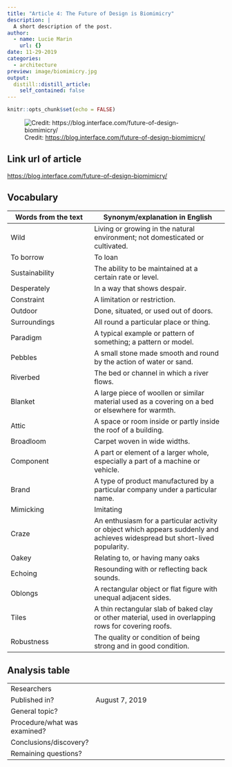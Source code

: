 ```yaml
---
title: "Article 4: The Future of Design is Biomimicry"
description: |
  A short description of the post.
author:
  - name: Lucie Marin
    url: {}
date: 11-29-2019
categories:
  - architecture
preview: image/biomimicry.jpg
output:
  distill::distill_article:
    self_contained: false
---
```


```r
knitr::opts_chunk$set(echo = FALSE)
```

![ Credit: [ https://blog.interface.com/future-of-design-biomimicry/ ]() ](image/biomimicry.jpg)

## Link url of article

<https://blog.interface.com/future-of-design-biomimicry/>

## Vocabulary 

| Words from the text | Synonym/explanation in English |
| ------------------- | ------------------------------ |
| Wild              | Living or growing in the natural environment; not domesticated or cultivated.                |
| To borrow              | To loan                |
| Sustainability              | The ability to be maintained at a certain rate or level.                |
| Desperately              | In a way that shows despair.                |
| Constraint              | A limitation or restriction.                |
| Outdoor              | Done, situated, or used out of doors.                |
| Surroundings              | All round a particular place or thing.                |
| Paradigm              | A typical example or pattern of something; a pattern or model.                |
| Pebbles              | A small stone made smooth and round by the action of water or sand.                |
| Riverbed              | The bed or channel in which a river flows.                   |
| Blanket              | A large piece of woollen or similar material used as a covering on a bed or elsewhere for warmth.                    |
| Attic              | A space or room inside or partly inside the roof of a building.                      |
| Broadloom              | Carpet woven in wide widths.                   |
| Component              | A part or element of a larger whole, especially a part of a machine or vehicle.                     |
| Brand              | A type of product manufactured by a particular company under a particular name.                     |
| Mimicking              | Imitating                     |
| Craze              | An enthusiasm for a particular activity or object which appears suddenly and achieves widespread but short-lived popularity.                      |
| Oakey              | Relating to, or having many oaks                      |
| Echoing              | Resounding with or reflecting back sounds.                     |
| Oblongs              | A rectangular object or flat figure with unequal adjacent sides.                   |
| Tiles              | A thin rectangular slab of baked clay or other material, used in overlapping rows for covering roofs.                      |
| Robustness              | The quality or condition of being strong and in good condition.                    |



## Analysis table 

|                              |                                                                     |
| ---------------------------- | ------------------------------------------------------------------- |
| Researchers                  |                   |
| Published in?                | August 7, 2019                                                     |
| General topic?               |                      |
| Procedure/what was examined? |                    |
| Conclusions/discovery?       |            |
| Remaining questions?         |         |


